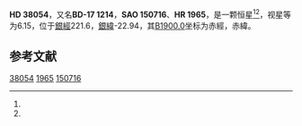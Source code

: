 {{Starbox begin
| name = HD 38054
}}
{{Starbox observe
| epoch = [[J2000.0|J2000.0]]
| constell = {{星座名待查}}<ref name=SIMBAD>{{cite web
 | url=http://simbad.u-strasbg.fr/simbad/sim-id?Ident=HR+1965
 | title=Pulsating variable Star
 | publisher=Centre de Données astronomiques de Strasbourg
 | work=SIMBAD
 | accessdate=2012-07-13
 | archive-date=2016-03-16
 | archive-url=https://web.archive.org/web/20160316162630/http://simbad.u-strasbg.fr/simbad/sim-id?Ident=HR+1965
 | dead-url=no
 }}</ref><ref name=DATA>{{cite web
 | url=http://vizier.u-strasbg.fr/viz-bin/VizieR-5?-out.add=.&-source=5050&-corr=PK=HR&-out.max=9999&HR=1965
 | title=VizieR Detailed Page
 | accessdate=2012-07-13
 | archive-date=2016-03-05
 | archive-url=https://web.archive.org/web/20160305222508/http://vizier.u-strasbg.fr/viz-bin/VizieR-5?-out.add=.&-source=5050&-corr=PK=HR&-out.max=9999&HR=1965
 | dead-url=no
 }}</ref>
| 星官 = 
| ra = {{RA|5|42|14.3}}<ref name=SIMBAD /><ref name=DATA />
| dec = {{DEC|-17|31|49}}<ref name=SIMBAD /><ref name=DATA />
| appmag_v = 6.15<ref name=SIMBAD /><ref name=DATA />
}}
{{Starbox character
| class = K0<ref name=SIMBAD /><ref name=DATA />
| b-v = 1.38<ref name=SIMBAD /><ref name=DATA />
| u-b = <ref name=SIMBAD /><ref name=DATA />
| r-i = <ref name=SIMBAD /><ref name=DATA />
| variable = 
}}
{{Starbox astrometry
| radial_v = 
| prop_mo_ra = 62
| parallax = 
| p_error = 
}}
{{Starbox catalog
| names =BD-17 1214，[[SAO星表|SAO]] 150716，[[HD星表|HD]] 38054，[[HR星表|HR]] 1965}}
{{Starbox reference |Simbad=HR+1965}}
{{Starbox end}}

'''HD 38054'''，又名'''BD-17 1214'''，'''SAO 150716'''、'''HR 1965'''，是一颗恒星<ref name=SIMBAD /><ref name=DATA />，视星等为6.15，位于[[銀道座標系|銀經]]221.6，[[銀道座標系|銀緯]]-22.94，其[[B1900.0|B1900.0]]坐标为赤經{{RA|5|37|49.3}}，赤緯{{DEC|-17|-22.94|44}}。

== 参考文献 ==
{{reflist}}

{{star-stub}}

[[Category:HD和HDE天體|38054]]
[[Category:HR天體|1965]]
[[Category:SAO天體|150716]]